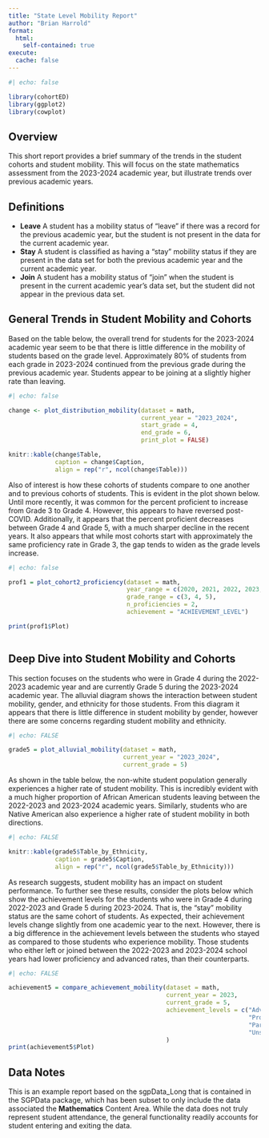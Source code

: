 ```yaml
---
title: "State Level Mobility Report"
author: "Brian Harrold"
format: 
  html: 
    self-contained: true
execute: 
  cache: false
---
```


```r
#| echo: false

library(cohortED)
library(ggplot2)
library(cowplot)

```

## Overview

This short report provides a brief summary of the trends in the student cohorts and student mobility. This will focus on the state mathematics assessment from the 2023-2024 academic year, but illustrate trends over previous academic years.

## Definitions

- **Leave** A student has a mobility status of "leave" if there was a record for the previous academic year, but the student is not present in the data for the current academic year.
- **Stay** A student is classified as having a "stay" mobility status if they are present in the data set for both the previous academic year and the current academic year.
- **Join** A student has a mobility status of "join" when the student is present in the current academic year's data set, but the student did not appear in the previous data set.

## General Trends in Student Mobility and Cohorts

Based on the table below, the overall trend for students for the 2023-2024 academic year seem to be that there is little difference in the mobility of students based on the grade level. Approximately 80% of students from each grade in 2023-2024 continued from the previous grade during the previous academic year. Students appear to be joining at a slightly higher rate than leaving.

```r
#| echo: false

change <- plot_distribution_mobility(dataset = math, 
                                     current_year = "2023_2024",
                                     start_grade = 4, 
                                     end_grade = 6, 
                                     print_plot = FALSE)

knitr::kable(change$Table, 
             caption = change$Caption, 
             align = rep("r", ncol(change$Table)))
```

Also of interest is how these cohorts of students compare to one another and to previous cohorts of students. This is evident in the plot shown below. Until more recently, it was common for the percent proficient to increase from Grade 3 to Grade 4. However, this appears to have reversed post-COVID. Additionally, it appears that the percent proficient decreases between Grade 4 and Grade 5, with a much sharper decline in the recent years. It also appears that while most cohorts start with approximately the same proficiency rate in Grade 3, the gap tends to widen as the grade levels increase.

```r
#| echo: false

prof1 = plot_cohort2_proficiency(dataset = math, 
                                 year_range = c(2020, 2021, 2022, 2023, 2024), 
                                 grade_range = c(3, 4, 5), 
                                 n_proficiencies = 2,
                                 achievement = "ACHIEVEMENT_LEVEL")

print(prof1$Plot)
  
```


## Deep Dive into Student Mobility and Cohorts

This section focuses on the students who were in Grade 4 during the 2022-2023 academic year and are currently Grade 5 during the 2023-2024 academic year. The alluvial diagram shows the interaction between student mobility, gender, and ethnicity for those students. From this diagram it appears that there is little difference in student mobility by gender, however there are some concerns regarding student mobility and ethnicity.


```r
#| echo: FALSE

grade5 = plot_alluvial_mobility(dataset = math, 
                                current_year = "2023_2024", 
                                current_grade = 5)
```

As shown in the table below, the non-white student population generally experiences a higher rate of student mobility. This is incredibly evident with a much higher proportion of African American students leaving between the 2022-2023 and 2023-2024 academic years. Similarly, students who are Native American also experience a higher rate of student mobility in both directions.

```r
#| echo: FALSE

knitr::kable(grade5$Table_by_Ethnicity, 
             caption = grade5$Caption, 
             align = rep("r", ncol(grade5$Table_by_Ethnicity)))

```

As research suggests, student mobility has an impact on student performance. To further see these results, consider the plots below which show the achievement levels for the students who were in Grade 4 during 2022-2023 and Grade 5 during 2023-2024. That is, the "stay" mobility status are the same cohort of students. As expected, their achievement levels change slightly from one academic year to the next. However, there is a big difference in the achievement levels between the students who stayed as compared to those students who experience mobility. Those students who either left or joined between the 2022-2023 and 2023-2024 school years had lower proficiency and advanced rates, than their counterparts.

```r
#| echo: FALSE

achievement5 = compare_achievement_mobility(dataset = math, 
                                            current_year = 2023, 
                                            current_grade = 5, 
                                            achievement_levels = c("Advanced", 
                                                                   "Proficient", 
                                                                   "Partially Proficient", 
                                                                   "Unsatisfactory")
                                            )
print(achievement5$Plot)

```


## Data Notes

This is an example report based on the sgpData_Long that is contained in the SGPData package, which has been subset to only include the data associated the **Mathematics** Content Area. While the data does not truly represent student attendance, the general functionality  readily accounts for student entering and exiting the data.





